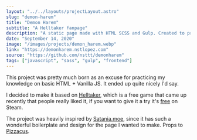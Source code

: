 ```yaml
---
layout: "../../layouts/projectLayout.astro"
slug: "demon-harem"
title: "Demon Harem"
subtitle: "A Helltaker fanpage"
description: "A static page made with HTML SCSS and Gulp. Created to practice my styling and basic web development skill without any framework whatsoever."
date: "September 14, 2020"
image: "/images/projects/demon_harem.webp"
link: "https://demonharem.nstlopez.com"
source: "https://github.com/nsttt/demonharem"
tags: ["javascript", "sass", "gulp", "frontend"]
---
```


This project was pretty much born as an excuse for practicing my knowledge on basic HTML + Vanilla JS. It ended up quite nicely I'd say.

I decided to make it based on [Helltaker](https://store.steampowered.com/app/1289310/Helltaker/), which is a free game that came up recently that people really liked it, if you want to give it a try it's [free](https://store.steampowered.com/app/1289310/Helltaker/) on Steam.

The project was heavily inspired by [Satania.moe](https://satania.moe/), since it has such a wonderful boilerplate and design for the page I wanted to make. Props to [Pizzacus](https://github.com/Pizzacus/).

